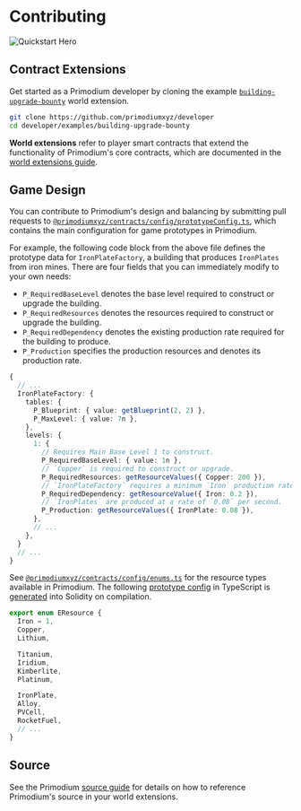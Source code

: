 # Contributing

![Quickstart Hero](../public/quickstart-hero.png)

## Contract Extensions

Get started as a Primodium developer by cloning the example [`building-upgrade-bounty`](https://github.com/primodiumxyz/developer/tree/main/examples/building-upgrade-bounty) world extension.

```bash
git clone https://github.com/primodiumxyz/developer
cd developer/examples/building-upgrade-bounty
```

**World extensions** refer to player smart contracts that extend the functionality of Primodium's core contracts, which are documented in the [world extensions guide](./world-extension.mdx).

## Game Design

You can contribute to Primodium's design and balancing by submitting pull requests to [`@primodiumxyz/contracts/config/prototypeConfig.ts`](https://github.com/primodiumxyz/contracts/blob/main/config/prototypeConfig.ts), which contains the main configuration for game prototypes in Primodium.

For example, the following code block from the above file defines the prototype data for `IronPlateFactory`, a building that produces `IronPlates` from iron mines. There are four fields that you can immediately modify to your own needs:

- `P_RequiredBaseLevel` denotes the base level required to construct or upgrade the building.
- `P_RequiredResources` denotes the resources required to construct or upgrade the building.
- `P_RequiredDependency` denotes the existing production rate required for the building to produce.
- `P_Production` specifies the production resources and denotes its production rate.

```ts filename="@primodiumxyz/contracts/config/prototypeConfig.ts#L510-L560" showLineNumbers {10-17}
{
  // ...
  IronPlateFactory: {
    tables: {
      P_Blueprint: { value: getBlueprint(2, 2) },
      P_MaxLevel: { value: 7n },
    },
    levels: {
      1: {
        // Requires Main Base Level 1 to construct.
        P_RequiredBaseLevel: { value: 1n },
        // `Copper` is required to construct or upgrade.
        P_RequiredResources: getResourceValues({ Copper: 200 }),
        // `IronPlateFactory` requires a minimum `Iron` production rate of `0.2` per second to produce `IronPlates`.
        P_RequiredDependency: getResourceValue({ Iron: 0.2 }),
        // `IronPlates` are produced at a rate of `0.08` per second.
        P_Production: getResourceValues({ IronPlate: 0.08 }),
      },
      // ...
    },
  }
  // ...
}
```

See [`@primodiumxyz/contracts/config/enums.ts`](https://github.com/primodiumxyz/contracts/blob/main/config/enums.ts#L34-L63) for the resource types available in Primodium. The following [prototype config](./overview-source/configuration.mdx) in TypeScript is [generated](./overview-source/generation.mdx) into Solidity on compilation.

```ts filename="@primodiumxyz/contracts/config/enums.ts#L34-L48" showLineNumbers
export enum EResource {
  Iron = 1,
  Copper,
  Lithium,

  Titanium,
  Iridium,
  Kimberlite,
  Platinum,

  IronPlate,
  Alloy,
  PVCell,
  RocketFuel,
  // ...
}
```

## Source

See the Primodium [source guide](./overview-source.mdx) for details on how to reference Primodium's source in your world extensions.
